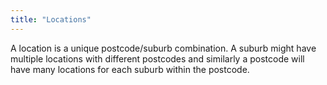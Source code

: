 ```yaml
---
title: "Locations"
---
```

A location is a unique postcode/suburb combination. A suburb might have multiple locations with different postcodes and similarly a postcode will have many locations for each suburb within the postcode.
